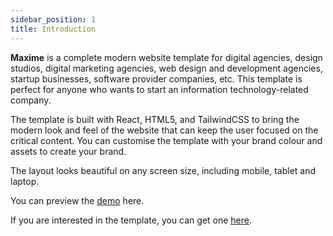 ```yaml
---
sidebar_position: 1
title: Introduction
---
```



<Ads />

**Maxime** is a complete modern website template for digital agencies, design studios, digital marketing agencies, web design and development agencies, startup businesses, software provider companies, etc. This template is perfect for anyone who wants to start an information technology-related company.

The template is built with React, HTML5, and TailwindCSS to bring the modern look and feel of the website that can keep the user focused on the critical content. You can customise the template with your brand colour and assets to create your brand.

The layout looks beautiful on any screen size, including mobile, tablet and laptop.

You can preview the [demo](https://digital-agency-website-template.demo.tekminewe.com/) here.

If you are interested in the template, you can get one [here](https://www.tekminewe.com/product/digital-agency-website-template/).
